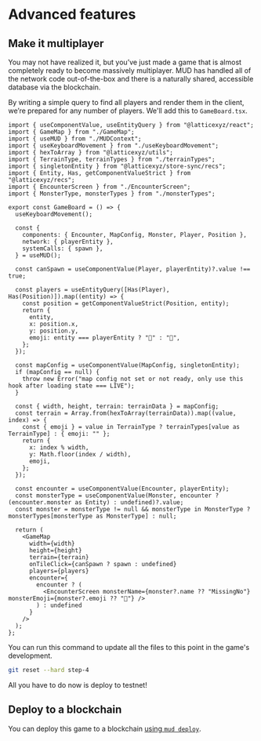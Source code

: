 
# Advanced features

## Make it multiplayer

You may not have realized it, but you’ve just made a game that is almost completely ready to become massively multiplayer. MUD has handled all of the network code out-of-the-box and there is a naturally shared, accessible database via the blockchain.

By writing a simple query to find all players and render them in the client, we’re prepared for any number of players. We'll add this to `GameBoard.tsx`.

<CollapseCode>

```tsx filename="packages/client/src/GameBoard.tsx" {1,8,23-31,58} copy showLineNumbers
import { useComponentValue, useEntityQuery } from "@latticexyz/react";
import { GameMap } from "./GameMap";
import { useMUD } from "./MUDContext";
import { useKeyboardMovement } from "./useKeyboardMovement";
import { hexToArray } from "@latticexyz/utils";
import { TerrainType, terrainTypes } from "./terrainTypes";
import { singletonEntity } from "@latticexyz/store-sync/recs";
import { Entity, Has, getComponentValueStrict } from "@latticexyz/recs";
import { EncounterScreen } from "./EncounterScreen";
import { MonsterType, monsterTypes } from "./monsterTypes";

export const GameBoard = () => {
  useKeyboardMovement();

  const {
    components: { Encounter, MapConfig, Monster, Player, Position },
    network: { playerEntity },
    systemCalls: { spawn },
  } = useMUD();

  const canSpawn = useComponentValue(Player, playerEntity)?.value !== true;

  const players = useEntityQuery([Has(Player), Has(Position)]).map((entity) => {
    const position = getComponentValueStrict(Position, entity);
    return {
      entity,
      x: position.x,
      y: position.y,
      emoji: entity === playerEntity ? "🤠" : "🥸",
    };
  });

  const mapConfig = useComponentValue(MapConfig, singletonEntity);
  if (mapConfig == null) {
    throw new Error("map config not set or not ready, only use this hook after loading state === LIVE");
  }

  const { width, height, terrain: terrainData } = mapConfig;
  const terrain = Array.from(hexToArray(terrainData)).map((value, index) => {
    const { emoji } = value in TerrainType ? terrainTypes[value as TerrainType] : { emoji: "" };
    return {
      x: index % width,
      y: Math.floor(index / width),
      emoji,
    };
  });

  const encounter = useComponentValue(Encounter, playerEntity);
  const monsterType = useComponentValue(Monster, encounter ? (encounter.monster as Entity) : undefined)?.value;
  const monster = monsterType != null && monsterType in MonsterType ? monsterTypes[monsterType as MonsterType] : null;

  return (
    <GameMap
      width={width}
      height={height}
      terrain={terrain}
      onTileClick={canSpawn ? spawn : undefined}
      players={players}
      encounter={
        encounter ? (
          <EncounterScreen monsterName={monster?.name ?? "MissingNo"} monsterEmoji={monster?.emoji ?? "💱"} />
        ) : undefined
      }
    />
  );
};
```

</CollapseCode>

You can run this command to update all the files to this point in the game's development.

```sh copy
git reset --hard step-4
```

All you have to do now is deploy to testnet!

## Deploy to a blockchain

You can deploy this game to a blockchain [using `mud deploy`](/cli/deploy).
